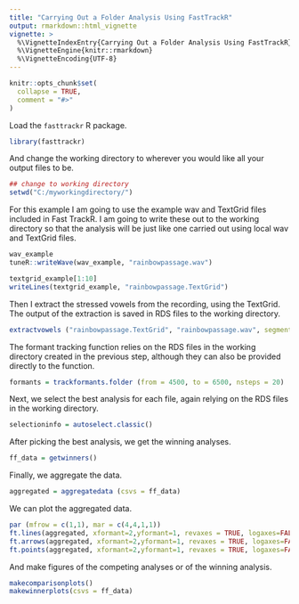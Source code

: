 ```yaml
---
title: "Carrying Out a Folder Analysis Using FastTrackR"
output: rmarkdown::html_vignette
vignette: >
  %\VignetteIndexEntry{Carrying Out a Folder Analysis Using FastTrackR}
  %\VignetteEngine{knitr::rmarkdown}
  %\VignetteEncoding{UTF-8}
---
```


```r
knitr::opts_chunk$set(
  collapse = TRUE,
  comment = "#>"
)
```

Load the `fasttrackr` R package. 

```r
library(fasttrackr)
```

And change the working directory to wherever you would like all your output files to be. 

```r
## change to working directory
setwd("C:/myworkingdirectory/")
```

For this example I am going to use the example wav and TextGrid files included in Fast TrackR. I am going to write these out to the working directory so that the analysis will be just like one carried out using local wav and TextGrid files.  

```r
wav_example
tuneR::writeWave(wav_example, "rainbowpassage.wav")

textgrid_example[1:10]
writeLines(textgrid_example, "rainbowpassage.TextGrid")
```

Then I extract the stressed vowels from the recording, using the TextGrid. The output of the extraction is saved in RDS files to the working directory. 

```r
extractvowels ("rainbowpassage.TextGrid", "rainbowpassage.wav", segmenttier=2,wordtier=1,stress = 1)
```

The formant tracking function relies on the RDS files in the working directory created in the previous step, although they can also be provided directly to the function. 

```r
formants = trackformants.folder (from = 4500, to = 6500, nsteps = 20)
```

Next, we select the best analysis for each file, again relying on the RDS files in the working directory. 

```r
selectioninfo = autoselect.classic()
```

After picking the best analysis, we get the winning analyses.

```r
ff_data = getwinners()
```

Finally, we aggregate the data.

```r
aggregated = aggregatedata (csvs = ff_data)
```

We can plot the aggregated data. 

```r
par (mfrow = c(1,1), mar = c(4,4,1,1))
ft.lines(aggregated, xformant=2,yformant=1, revaxes = TRUE, logaxes=FALSE)
ft.arrows(aggregated, xformant=2,yformant=1, revaxes = TRUE, logaxes=FALSE)
ft.points(aggregated, xformant=2,yformant=1, revaxes = TRUE, logaxes=FALSE)
```

And make figures of the competing analyses or of the winning analysis. 

```r
makecomparisonplots()
makewinnerplots(csvs = ff_data)
```





